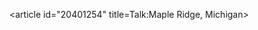 <article id="20401254" title=Talk:Maple Ridge, Michigan>
	<talkpage id="20401254" title="Talk:Maple Ridge, Michigan">
{{WikiProject Michigan|class=stub|importance=low}}
	</talkpage>
</article>